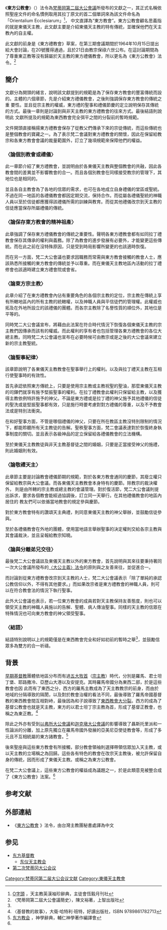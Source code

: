 {{Multiple issues|
{{Refimprove|time=2020-03-08T19:05:54+00:00}}
{{Citation style|time=2020-03-08T19:05:54+00:00}}
}}
《'''東方公教會'''》（{{lang-la|''Orientalium Ecclesiarum''}}）法令為[[梵蒂岡第二屆大公會議|梵蒂岡第二屆大公會議]]所發布的文獻之一，其正式名稱依照聖座文件的命名慣例取用其拉丁原文的首二個單詞來為該文件命名為「Orientalium Ecclesiarum」<ref>[http://www.peterpoon.idv.hk/Resource/Dictionary/O.htm O字頭] {{Wayback|url=http://www.peterpoon.idv.hk/Resource/Dictionary/O.htm |date=20200225164739 }}，天主教英漢袖珍辭典，主徒會恆毅月刊社</ref>， 中文直譯為“東方教會”。東方公教會顧名思義指的就是東儀天主教，此文獻主要是介紹東儀天主教的特有傳統，並確保他們在天主教內的自主權。

此文獻的前身是《東方禮教會》草案，在第三期會議期間於1964年10月15日提出給大會討論，在20號獲得通過，且於21日由教宗保祿六世公布。在這討論期間為了尊重東正教等沒有歸屬於天主教的東方禮儀教會，所以更名為《東方公教會》法令。<ref name="陳">〈梵蒂岡第二屆大公會議簡史〉，陳文裕著，上智出版社</ref>

==簡介==
文獻分為開頭的緒言，說明該文獻提到的規範是為了保存東方教會的豐富傳統而設的。主體的六個章節，先是介紹東方禮儀教會，之後則強調保存東方教會的傳統之重 要性。並且從宗主教的權威，東方禮的聖事和禮儀節慶的定立說明保存其傳統的方式。最後一章則是討論到與非天主教的東方禮教會的往來方式。最後結語則說明此 文獻所提及的規範為東西教會完全弭平之間的分裂前的暫時規範。

文件開頭直接稱揚東方禮教會保存了從教父們傳承下來的宗徒傳統，而這些傳統也是整個教會的寶藏之一。為了表示梵二會議對東方禮教會的關懷，因此在保留給教宗和各東方教會會議的裁量範圍外，訂立了幾項規範來保障他們的權益。

===〈論個別教會或禮儀〉===
此一章節介紹了東方禮教會，並說明由於各東儀天主教與整個教會的共融，因此各教會間的差異並不影響教會的合一。而且各個別教會在同樣接受教宗的管理下，其地位也是相同的。

並且各自主教會為了各地的信眾的需求，也可在各地成立自身禮儀的堂區或聖統。不過在同一地區的各禮儀教會都因定期交流，保持合作。而從屬各禮儀聖統的神職人員以至於信徒都應獲得該禮儀所需的訓練與教育。而從其他禮儀改宗到天主教的信徒應當保存所屬禮儀的傳統。

===〈論保存東方教會的精神祖產〉===
此章強調了保存東方禮儀教會的傳統之重要性。聲明各東方禮教會都有如同拉丁禮教會保存其傳承的權利與義務。除了為教會的進步發展有必要外，才能變更這些傳統。而在此之前在沒特殊原因，只是受到時局影響所變更的也該適時恢復。

而在另一方面，梵二大公會議也要求因職務而常需與東方教會接觸的教會人士，應該熟悉所接觸的東方教會的傳統並予以尊重。而在東儀天主教地區內活動的拉丁禮修會也該適時建立東方禮會院或會省。

===〈論東方宗主教〉===
此章介紹了在東方禮教會內佔有重要角色的各個宗主教的定位，宗主教在傳統上享有所轄地區內的所有主教的統轄權，以及神職人員與平信徒們的管理權。此權威也拓及在外地所設立的該禮儀的團體。而各宗主教除了名譽性質的順位外，其地位是平等的。

同時梵二大公會議宣布，將藉由此法案在符合時代情況下恢復各個東儀天主教的宗主教們因傳承而該有的權威。而此權利的享有者也包括管理各東方禮教會的各位大總主教。同時梵二大公會議也宣布在必要時候可由教宗或是之後的大公會議來建立新的宗主教聖統。

===〈論聖事紀律〉===
該章節說明了各東儀天主教教會在聖事舉行上的權利。以及與拉丁禮天主教在互相行使聖事時的有效性。

首先承認依照東方傳統上，只要是使用宗主教或主教祝聖的聖油，那麼東儀天主教的司鐸們就享有施予堅振聖事的權利。在拉丁禮教會此權利只保留給主教，以及獲得主教依例特許施予的神父。不論是東方禮或是拉丁禮的神父施予其他禮儀的信徒的聖洗或是堅振聖事都有效，只是施行時要考慮對對方禮儀的尊重，以及不予教會法或是特別法衝突。

在和好聖事方面，不管是哪個禮儀的神父，只要在所在教區主教沒特別限制的情況下，都能聆聽所有天主教徒的告解。聖秩聖事方面，梵二會議表達對於恢復終身執事制度的關切。並且表示各級神品的定立保留給各禮儀教會的立法機構。

至於東儀天主教教徒與非天主教基督徒之間的婚姻，只要是正當接受神父的施禮，則此婚姻則有效。

===〈論敬禮天主〉===
此章節主要是討論教會禮儀節期的規範，對於各東方教會通同的慶節，其廢立權只保留給教宗與大公會議。而各東儀天主教教會本身特有的慶節。除教宗的裁決權外， 則是由所轄的宗主教或總主教的會議管理。對於復活節，梵二大公會議則提出訴求，要求各個教會能經過協調後，訂立同一天舉行。在其他禮儀教會的地區內居住的 教友們可以依循當地教會的規定參與慶節。

對於東方教會特有的讚頌天主典禮，則同意東儀天主教的神父舉辦，並鼓勵信徒參與。

至於各禮儀教會在外地的團體，使用當地語言舉辦聖事的決定權則交給各宗主教與其會議裁決，並且呈報給教宗知曉。

===〈論與分離弟兄交往〉===
最後梵二大公會議談及東儀天主教以外的東方教會，首先說明與其來往要秉持著同一次大公會議所發布的[[大公主義法令|〈大公主義〉法令]]的原則與之友善來往，並促進合一。

而討論到從東方禮教會改宗到天主教的人士，梵二大公會議表示「除了單純的承認公教信仰以外，不得有其他要求。」而如果改宗者是東方禮教會的神職人員，則可以在符合教會法的情況下執行聖事。

此外大公會議也表示，若一位東方教會的成員若對天主教保持友善態度，則也可以領受天主教的神職人員施以的告解、聖體、病人傳油聖事。同樣的天主教的信眾在特殊情況也可向東方教會的神父領受聖事。

===〈結語〉===
結語特別說明以上的規範僅是在東西教會完全和好如初前的暫時之舉<ref name="陳" />，並鼓勵信眾多為雙方的合一祈禱。

==背景==
[[早期基督教|早期基督教]]團體依地區分布而有過[[五大牧首|五大牧首]]（[[宗主教|宗主教]]）時代，分別是羅馬、君士坦丁堡、耶路撒冷、亞歷山大港以及安提克。其時羅馬帝國分為東西二部，於是這些教會也因 此而有了東西之分，西方的羅馬主教成為了天主教教宗的前身，而由於地域的分隔導致的隔閡，以及對於教會治權的看法不同，最後導致了羅馬帝國基督教的東西教會間互相對峙，最後因為和子說導致了[[東西教會大分裂|東西教會大分裂]]。西方的成為了基督公教會也就是天主教，東方的以君士坦丁宗主教為首，形成了基督正教會，也稱之為東正教。<ref>〈基督教的故事〉，大衛·哈特利·班特，好讀出版社，ISBN 9789861782713</ref>

除此之外亦有受到[[以弗所大公會議|以弗所大公會議]]和[[迦克墩大公會議|迦克墩大公會議]]的影響導致了聶斯托里派和一性論派的分離，加上原先獨立在羅馬帝國外發展的亞美尼亞使徒教會等，形成了多元且不互相統屬的東方諸教會。<ref>[http://www.chinacath.com/book/html/131/7337.html 东方教会] {{webarchive|url=https://web.archive.org/web/20151113163457/http://www.chinacath.com/book/html/131/7337.html |date=2015-11-13 }}，神學辭典，輔仁神學著作編譯會</ref>

後來聖座與這些東方教會有所接觸，部分教會領袖則選擇帶領信眾加入天主教，或以天主教的立場稱之為回歸。這些各有特色的教會在改宗天主教後，被允許保留自身的傳統，因而形成了東儀天主教。或稱之為東方公教會。

在梵二大公會議上，這些東方公教會的權益成為議題之一，於是此類意見被整合成了《東方公教會》法案。<ref name="陳" />

== 参考文献 ==
{{Reflist|2}}

== 外部連結 ==
* 《[https://www.vatican.va/chinese/concilio/vat-ii_orientalium-ecclesiarum_zh-t.pdf 東方公教會] {{Wayback|url=https://www.vatican.va/chinese/concilio/vat-ii_orientalium-ecclesiarum_zh-t.pdf |date=20200121165148 }}》法令，由台灣主教團秘書處譯為中文

== 参见 ==
{{Portal box|基督教|天主教}}
* [[东方基督教|东方基督教]]
** [[东仪天主教会|东仪天主教会]]
* [[第二次梵蒂冈大公会议|第二次梵蒂冈大公会议]]

[[Category:梵蒂冈第二届大公会议文献|Category:梵蒂冈第二届大公会议文献]]
[[Category:東儀天主教會|Category:東儀天主教會]]